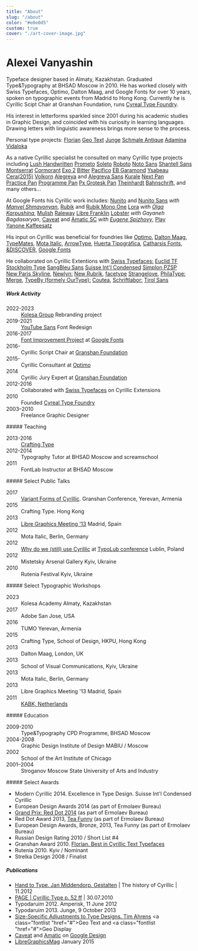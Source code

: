 ```yaml
---
title: "About"
slug: "/about"
color: "#e0e0d5"
custom: true
cover: "./art-cover-image.jpg"
---
```


<div style={{ margin: `0 auto`, maxWidth: `70ch`, padding: `2rem` }}>

<h1 data-testid="page-title">Alexei Vanyashin</h1>

Typeface designer based in Almaty, Kazakhstan. Graduated Type&Typography at BHSAD Moscow in 2010.
He has worked closely with Swiss Typefaces, Optimo, Dalton Maag, and Google Fonts for over 10 years, spoken on typographic events from Madrid to Hong Kong. Currently he is Cyrillic Scipt Chair at Granshan Foundation, runs <a href="http://cyreal.org">Cyreal Type Foundry</a>.

His interest in letterforms sparkled since 2001 during his academic studies in Graphic Design, and coincided with his curiosity in learning languages. Drawing letters with linguistic awareness brings more sense to the process. 

Personal type projects: <a class="fontlist" href="/florian">Florian</a> <a class="fontlist" href="#">Geo&nbsp;Text</a> <a class="fontlist" href="http://cyreal.org/fonts/junge/">Junge</a> <a class="fontlist" href="/schmale-antique">Schmale&nbsp;Antique</a> <a class="fontlist" href="http://cyreal.org/fonts/adamina/">Adamina</a> <a class="fontlist" href="http://cyreal.org/fonts/vidaloka/">Vidaloka</a>

<div class="fontlist">As a native Cyrillic specialist he consulted on many Cyrillic type projects including <a href="https://www.daltonmaag.com/portfolio/custom-fonts/lush-handwritten.html">Lush Handwritten</a> <a href="https://www.daltonmaag.com/portfolio/font-library/prometo.html">Prometo</a> <a href="https://www.daltonmaag.com/portfolio/font-library/soleto.html">Soleto</a> <a href="https://fonts.google.com/specimen/Roboto?query=roboto">Roboto</a> <a href="https://fonts.google.com/noto/specimen/Noto+Sans?query=noto">Noto Sans</a> <a href="https://www.arrowtype.com/custom/shantell-sans">Shantell&nbsp;Sans</a> <a href="https://fonts.google.com/specimen/Montserrat?query=montserrat">Montserrat</a> <a href="https://fonts.google.com/specimen/Cormorant?query=cormorant">Cormorant</a> <a href="https://fonts.google.com/specimen/Exo+2?subset=cyrillic">Exo 2</a> <a href="https://www.huertatipografica.com/en/fonts/bitter-ht">Bitter</a> <a href="https://fonts.google.com/specimen/Pacifico?subset=cyrillic">Pacifico</a> <a href="https://fonts.google.com/specimen/EB+Garamond?subset=cyrillic&query=eb+garamond&noto.script=Cyrl">EB&nbsp;Garamond</a> <a href="https://fonts.google.com/specimen/Ysabeau?subset=cyrillic&query=beau&noto.script=Cyrl">Ysabeau</a> <a href="https://www.typemates.com/fonts/cera-pro">Cera(2015)</a> <a href="https://fonts.google.com/specimen/Vollkorn?subset=cyrillic&noto.script=Cyrl">Volkorn</a> <a href="https://fonts.google.com/specimen/Alegreya?subset=cyrillic&noto.script=Cyrl">Alegreya</a> and <a href="https://fonts.google.com/specimen/Alegreya+Sans?subset=cyrillic&noto.script=Cyrl">Alegreya&nbsp;Sans</a> <a href="https://fonts.google.com/specimen/Kurale?subset=cyrillic&noto.script=Cyrl">Kurale</a> <a href="https://optimo.ch/typefaces">Next Pan</a> <a href="https://optimo.ch/typefaces">Practice&nbsp;Pan</a> <a href="https://optimo.ch/typefaces">Programme Pan</a> <a href="https://optimo.ch/typefaces">Px&nbsp;Grotesk&nbsp;Pan</a> <a href="https://optimo.ch/typefaces">Theinhardt</a> <a href="https://learn.microsoft.com/en-us/typography/font-list/bahnschrift">Bahnschrift</a>, and many others...</div>

At Google Fonts his Cyrillic work includes: <a class="fontlist" href="https://fonts.google.com/specimen/Nunito?subset=cyrillic&noto.script=Cyrl">Nunito</a> and <a class="fontlist" href="https://fonts.google.com/specimen/Nunito+Sans?subset=cyrillic&noto.script=Cyrl">Nunito&nbsp;Sans</a> <em>with <a class="link" href="https://granshan.com/manvel-shmavonyan"><span class="wavy" data-content="Manvel Shmavonyan">Manvel Shmavonyan</span></a></em>, <a class="fontlist" href="https://fonts.google.com/specimen/Rubik?subset=cyrillic&noto.script=Cyrl">Rubik</a> and <a class="fontlist" href="https://fonts.google.com/specimen/Rubik+Mono+One?subset=cyrillic&noto.script=Cyrl">Rubik&nbsp;Mono&nbsp;One</a> <a class="fontlist" href="https://fonts.google.com/specimen/Lora?subset=cyrillic&noto.script=Cyrl">Lora</a> <em>with <a class="link" href="https://t.me/visualconsulting"><span class="wavy" data-content="Olga Karpushina">Olga Karpushina</span></a></em>, <a class="fontlist" href="https://fonts.google.com/specimen/Mulish?subset=cyrillic&noto.script=Cyrl">Mulish</a> <a class="fontlist" href="https://fonts.google.com/specimen/Raleway?subset=cyrillic&noto.script=Cyrl">Raleway</a> <a class="fontlist" href="https://github.com/alexeiva/Libre-Franklin/releases/tag/1.501">Libre Franklin</a> <a class="fontlist" href="https://fonts.google.com/specimen/Lobster?subset=cyrillic&noto.script=Cyrl">Lobster</a> <em>with Gayaneh Bagdasaryan</em>, <a class="fontlist" href="https://fonts.google.com/specimen/Caveat?subset=cyrillic&noto.script=Cyrl">Caveat</a> and <a class="fontlist" href="https://fonts.google.com/specimen/Amatic+SC?subset=cyrillic&noto.script=Cyrl">Amatic SC</a> <em>with <a class="link" href="https://www.behance.net/spizh"><span class="wavy" data-content="Eugene Spizhovy">Eugene Spizhovy</span></a></em>, <a class="fontlist" href="https://fonts.google.com/specimen/Caveat?subset=cyrillic&noto.script=Cyrl">Play</a> <a class="fontlist" href="https://fonts.google.com/specimen/Yanone+Kaffeesatz?subset=cyrillic&noto.script=Cyrl">Yanone&nbsp;Kaffeesatz</a>

His input on Cyrillic was beneficial for foundries like <a href="http://optimo.ch">Optimo</a>, <a href="https://www.daltonmaag.com/">Dalton Maag</a>, <a href="https://www.typemates.com/">TypeMates</a>, <a href="https://motaitalic.com/">Mota Italic</a>, <a href="https://www.arrowtype.com/">ArrowType</a>, <a href="https://huertatipografica.com/en">Huerta Tipográfica</a>, <a href="https://www.myfonts.com/collections/catharsis-fonts-foundry">Catharsis Fonts</a>, <a href="https://www.ndiscover.com/">&DISCOVER</a>, <a href="https://fonts.google.com/">Google Fonts</a>

He collaborated on Cyrillic Extentions with <a href="https://www.swisstypefaces.com/">Swiss Typefaces:</a> <a class="fontlist" href="#">Euclid TF</a> <a class="fontlist" href="https://varumarkesmanual.stockholm/grafisk-profil/typografi/">Stockholm&nbsp;Type</a> <a class="fontlist" href="https://www.behance.net/gallery/130306225/SangBleu-Sans-Cyrillic">SangBleu&nbsp;Sans</a> <a class="fontlist" href="https://www.behance.net/gallery/130283601/Suisse-Intl-Condensed-Cyrillic-Greek">Suisse&nbsp;Int'l&nbsp;Condensed</a> <a class="fontlist" href="https://www.behance.net/gallery/130306457/Simplon-PZSP-Cyrillic?tracking_source=search_projects">Simplon&nbsp;PZSP</a> <a class="fontlist" href="#">New&nbsp;Paris&nbsp;Skyline</a>, <a href="https://newlyn.com/fonts/">Newlyn:</a> <a class="fontlist" href="https://newlyn.com/fonts/new-rubrik">New Rubrik</a>, <a href="https://www.facetype.org/">facetype</a> <a class="fontlist" href="https://www.facetype.org/?font=strangelove">Strangelove</a>, <a href="https://www.philatype.com">PhilaType:</a> <a class="fontlist" href="https://www.philatype.com/merge">Merge</a>, <a href="https://www.typeby.com/fonts/couteau">TypeBy (formely OurType):</a> <a class="fontlist" href="https://www.behance.net/gallery/130300699/Couteau-Cyrillic">Coutea</a>, <a href="http://schriftlabor.at">Schriftlabor:</a> <a class="fontlist" href="https://schriftlabor.at/custom/">Tirol Sans</a>

##### Work Activity
<dl class="dl-list">
    <dt>2022-2023</dt>
  <dd><a href="kolesa-kz">Kolesa Group</a> Rebranding project</dd>
    <dt>2019-2021</dt>
  <dd><a href="https://design.google/library/youtube-sans-the-making-of-a-typeface?ref=heydesigner">YouTube Sans</a> Font Redesign</dd>
    <dt>2016-2017</dt>
  <dd><a href="https://fonts.googleblog.com/2016/12/raising-quality-of-fonts-in-our.html">Font Improvement Project</a> at <a href="https://fonts.google.com/">Google Fonts</a></dd>
    <dt>2016-    </dt>
  <dd>Cyrillic Script Chair at <a href="https://granshan.com/">Granshan Foundation</a></dd>
    <dt>2015-    </dt>
  <dd>Cyrillic Consultant at <a href="http://optimo.ch">Optimo</a></dd>
    <dt>2014    </dt>
  <dd>Cyrillic Jury Expert at <a href="https://granshan.com/">Granshan Foundation</a></dd>
    <dt>2012-2016</dt>
  <dd>Collaborated with <a href="https://www.swisstypefaces.com/">Swiss Typefaces</a> on Cyrillic Extensions</dd>
    <dt>2010     </dt>
  <dd>Founded <a href="http://cyreal.org">Cyreal Type Foundry</a></dd>
    <dt>2003–2010</dt>
  <dd>Freelance Graphic Designer</dd>
</dl>
##### Teaching 
<dl class="dl-list"> 
    <dt>2013-2016</dt>
  <dd><a href="http://craftingtype.com/">Crafting Type</a></dd>
    <dt>2012-2014</dt>
  <dd>Typography Tutor at BHSAD Moscow and screamschool</dd>
    <dt>2011</dt>
  <dd>FontLab Instructor at BHSAD Moscow</dd>
</dl>
#####  Select Public Talks
<dl class="dl-list">
    <dt>2017</dt>
  <dd><a href="https://docs.google.com/presentation/d/19FyaZ8eNrooUALE9ksEE8A5zA3iwjkM1sf2ZUAU-G_A/edit?usp=drive_link">Variant Forms of Cyrillic</a>. Granshan Conference, Yerevan, Armenia</dd>
    <dt>2015</dt>
  <dd>Crafting Type. Hong Kong</dd>
    <dt>2013</dt>
  <dd><a href="https://youtu.be/E9gZdVjeJTU?si=HgUTvPK2jBACuTVH">Libre Graphics Meeting '13</a> Madrid, Spain</dd>
    <dt>2012</dt>
  <dd>Mota Italic, Berlin, Germany</dd>
    <dt>2012</dt>
  <dd><a href="https://issuu.com/cyreal/docs/alexeivanyashincyrillic-05">Why do we (still) use Cyrillic</a> at <a href="https://www.asp.wroc.pl/pl/aktualnosci/typolub">TypoLub conference</a> Lublin, Poland</dd>
    <dt>2012</dt>
  <dd>Mistetsky Arsenal Gallery Kyiv, Ukraine</dd>
    <dt>2010</dt>
  <dd>Rutenia Festival Kyiv, Ukraine</dd>
</dl>
##### Select Typographic Workshops
<dl class="dl-list">
  <dt>2023</dt>
  <dd>Kolesa Academy Almaty, Kazakhstan</dd>
    <dt>2017</dt>
  <dd>Adobe San Jose, USA</dd>
    <dt>2016</dt>
  <dd>TUMO Yerevan, Armenia</dd>
    <dt>2015</dt>
  <dd>Crafting Type, School of Design, HKPU, Hong Kong</dd>
    <dt>2013</dt>
  <dd>Dalton Maag, London, UK</dd>
    <dt>2013</dt>
  <dd>School of Visual Communications, Kyiv, Ukraine</dd>
    <dt>2013</dt>
  <dd>Mota Italic, Berlin, Germany</dd>
    <dt>2013</dt>
  <dd>Libre Graphics Meeting '13 Madrid, Spain</dd>
    <dt>2011</dt>
  <dd><a href="https://issuu.com/cyreal/docs/quick-guide-cyrillic">KABK, Netherlands</a></dd>
</dl>
##### Education
<dl class="dl-list">
  <dt>2009-2010</dt>
  <dd>Type&Typography CPD Programme, BHSAD Moscow</dd>
    <dt>2004-2008 </dt>
  <dd>Graphic Design Institute of Design MABIU / Moscow</dd>
    <dt>2002</dt>
  <dd>School of the Art Institute of Chicago</dd>
    <dt>2001–2004</dt>
  <dd>Stroganov Moscow State University of Arts and Industry</dd>
</dl>
##### Select Awards

* Modern Cyrillic 2014. Excellence in Type Design. Suisse Int'l Condensed Cyrillic
* European Design Awards 2014 (as part of Ermolaev Bureau)
* <a href="https://www.sostav.ru/publication/red-dot-gran-pri-12965.html">Grand Prix: Red Dot 2014</a>   (as part of Ermolaev Bureau)
* Red Dot Award 2013, <a href="https://www.ermolaevbureau.com/projects/Tea_Funny/">Tea Funny</a> (as part of Ermolaev Bureau)
* European Design Awards, Bronze, 2013, Tea Funny (as part of Ermolaev Bureau)
* Russian Design Rating 2010 / Short List #4
* Granshan Award 2010. <a href="https://britishdesign.livejournal.com/284812.html">Florian. Best in Cyrillic Text Typefaces</a>
* Rutenia 2010. Kyiv / Nominant
* Strelka Design 2008 / Finalist

##### Publications

* <a href="https://books.google.com/books/about/Hand_to_Type.html?id=sZRlLgEACAAJ&redir_esc=y">Hand to Type. Jan Middendorp. Gestalten</a> | The history of Cyrillic | 11.2012
* <a href="https://page-online.de/typografie/cyrillic_type/#emaganfang">PAGE | Cyrillic Type p. 52 ff</a> | 30.07.2010
* Typodaruim 2012. Amperisk, 11 June 2012
* Typodaruim 2013. Junge, 9 October 2013
* <a href="https://justanotherfoundry.com/size-specific-adjustments-to-type-designs">Size-Specific Adjustments to Type Designs. Tim Ahrens</a> <a class="fontlist "href="#">Geo&nbsp;Text</a> and <a class="fontlist "href="#">Geo&nbsp;Display</a>
* <a class="fontlist" href="https://fonts.google.com/specimen/Caveat?query=caveat">Caveat</a> and <a class="fontlist" href="https://fonts.google.com/specimen/Amatic+SC?query=amatic">Amatic</a> on <a href="https://design.google/library/scripting-cyrillic">Google Design</a>
* <a href="http://libregraphicsmag.com/files/libregraphicsmag_2.3_highquality.pdf">LibreGraphicsMag</a> January 2015
</div>
